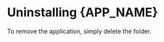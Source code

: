 
# Uninstalling {APP_NAME}

To remove the application, simply delete the <AppDirectory version={VERSION} />
folder.
